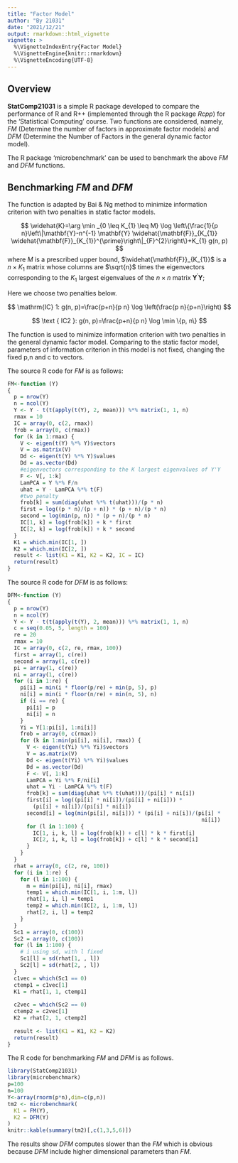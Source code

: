 ```yaml
---
title: "Factor Model"
author: "By 21031"
date: "2021/12/21"
output: rmarkdown::html_vignette
vignette: >
  %\VignetteIndexEntry{Factor Model}
  %\VignetteEngine{knitr::rmarkdown}
  %\VignetteEncoding{UTF-8}
---
```


## Overview

__StatComp21031__ is a simple R package developed to compare the performance of R and R++ (implemented through the R package _Rcpp_) for the 'Statistical Computing' course. Two functions are considered, namely, _FM_ (Determine the number of factors in approximate factor models) and _DFM_ (Determine the Number of Factors in the general dynamic factor model). 

The R package 'microbenchmark' can be used to benchmark the above _FM_ and _DFM_ functions.

## Benchmarking _FM_ and _DFM_

The \code{FM} function is adapted by Bai & Ng method to minimize information criterion with two penalties in static factor models.

$$
\widehat{K}=\arg \min _{0 \leq K_{1} \leq M} \log \left\{\frac{1}{p n}\left\|\mathbf{Y}-n^{-1} \mathbf{Y} \widehat{\mathbf{F}}_{K_{1}} \widehat{\mathbf{F}}_{K_{1}}^{\prime}\right\|_{F}^{2}\right\}+K_{1} g(n, p)
$$
where $M$ is a prescribed upper bound, $\widehat{\mathbf{F}}_{K_{1}}$ is a $n \times K_{1}$ matrix whose columns are $\sqrt{n}$ times the eigenvectors corresponding to the $K_{1}$ largest eigenvalues of the $n \times n$ matrix $\mathbf{Y}^{\prime} \mathbf{Y}$;

Here we choose two penalties below.

$$
\mathrm{IC} 1: g(n, p)=\frac{p+n}{p n} \log \left(\frac{p n}{p+n}\right)
$$

$$
\text { IC2 }: g(n, p)=\frac{p+n}{p n} \log \min \{p, n\}
$$

The \code{DFM} function is used to minimize information criterion with two penalties in the general dynamic factor model. Comparing to the static factor model, parameters of information criterion in this model is not fixed, changing the fixed p,n and c to vectors.

The source R code for _FM_ is as follows:
```r
FM<-function (Y) 
{
  p = nrow(Y)
  n = ncol(Y)
  Y <- Y - t(t(apply(t(Y), 2, mean))) %*% matrix(1, 1, n)
  rmax = 10
  IC = array(0, c(2, rmax))
  frob = array(0, c(rmax))
  for (k in 1:rmax) {
    V <- eigen(t(Y) %*% Y)$vectors
    V = as.matrix(V)
    Dd <- eigen(t(Y) %*% Y)$values
    Dd = as.vector(Dd)
    #eigenvectors corresponding to the K largest eigenvalues of Y'Y
    F <- V[, 1:k]
    LamPCA = Y %*% F/n
    uhat = Y - LamPCA %*% t(F)
    #two penalty
    frob[k] = sum(diag(uhat %*% t(uhat)))/(p * n)
    first = log((p * n)/(p + n)) * (p + n)/(p * n)
    second = log(min(p, n)) * (p + n)/(p * n)
    IC[1, k] = log(frob[k]) + k * first
    IC[2, k] = log(frob[k]) + k * second
  }
  K1 = which.min(IC[1, ])
  K2 = which.min(IC[2, ])
  result <- list(K1 = K1, K2 = K2, IC = IC)
  return(result)
}
```

The source R code for _DFM_ is as follows:

```r
DFM<-function (Y) 
{
  p = nrow(Y)
  n = ncol(Y)
  Y <- Y - t(t(apply(t(Y), 2, mean))) %*% matrix(1, 1, n)
  c = seq(0.05, 5, length = 100)
  re = 20
  rmax = 10
  IC = array(0, c(2, re, rmax, 100))
  first = array(1, c(re))
  second = array(1, c(re))
  pi = array(1, c(re))
  ni = array(1, c(re))
  for (i in 1:re) {
    pi[i] = min(i * floor(p/re) + min(p, 5), p)
    ni[i] = min(i * floor(n/re) + min(n, 5), n)
    if (i == re) {
      pi[i] = p
      ni[i] = n
    }
    Yi = Y[1:pi[i], 1:ni[i]]
    frob = array(0, c(rmax))
    for (k in 1:min(pi[i], ni[i], rmax)) {
      V <- eigen(t(Yi) %*% Yi)$vectors
      V = as.matrix(V)
      Dd <- eigen(t(Yi) %*% Yi)$values
      Dd = as.vector(Dd)
      F <- V[, 1:k]
      LamPCA = Yi %*% F/ni[i]
      uhat = Yi - LamPCA %*% t(F)
      frob[k] = sum(diag(uhat %*% t(uhat)))/(pi[i] * ni[i])
      first[i] = log((pi[i] * ni[i])/(pi[i] + ni[i])) * 
        (pi[i] + ni[i])/(pi[i] * ni[i])
      second[i] = log(min(pi[i], ni[i])) * (pi[i] + ni[i])/(pi[i] * 
                                                             ni[i])
      for (l in 1:100) {
        IC[1, i, k, l] = log(frob[k]) + c[l] * k * first[i]
        IC[2, i, k, l] = log(frob[k]) + c[l] * k * second[i]
      }
    }
  }
  rhat = array(0, c(2, re, 100))
  for (i in 1:re) {
    for (l in 1:100) {
      m = min(pi[i], ni[i], rmax)
      temp1 = which.min(IC[1, i, 1:m, l])
      rhat[1, i, l] = temp1
      temp2 = which.min(IC[2, i, 1:m, l])
      rhat[2, i, l] = temp2
    }
  }
  Sc1 = array(0, c(100))
  Sc2 = array(0, c(100))
  for (l in 1:100) {
    # i using sd, with l fixed
    Sc1[l] = sd(rhat[1, , l])
    Sc2[l] = sd(rhat[2, , l])
  }
  c1vec = which(Sc1 == 0)
  ctemp1 = c1vec[1]
  K1 = rhat[1, 1, ctemp1]
  
  c2vec = which(Sc2 == 0)
  ctemp2 = c2vec[1]
  K2 = rhat[2, 1, ctemp2]
  
  result <- list(K1 = K1, K2 = K2)
  return(result)
}
```

The R code for benchmarking _FM_ and _DFM_ is as follows.

```r
library(StatComp21031)
library(microbenchmark)
p=100
n=100
Y<-array(rnorm(p*n),dim=c(p,n))
tm2 <- microbenchmark(
  K1 = FM(Y),
  K2 = DFM(Y)
)
knitr::kable(summary(tm2)[,c(1,3,5,6)])
```

The results show _DFM_ computes slower than the _FM_ which is obvious because _DFM_ include higher dimensional parameters than _FM_.


